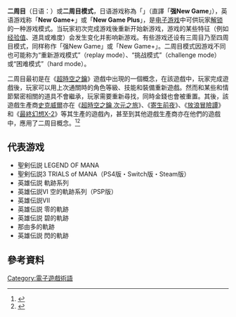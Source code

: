 {{NoteTA
| G1=Games
| G2=Square Enix
}}

'''二周目'''（日语：{{lang|ja|2周目}}）或'''二周目模式'''，日语游戏称為「{{lang|ja|強くてニューゲーム}}」（直譯「'''强New Game'''」），英语游戏称「'''New Game+'''」或「'''New Game Plus'''」，是[[电子游戏|电子游戏]]中可供玩家[[解锁|解锁]]的一种游戏模式。当玩家初次完成游戏後重新开始新游戏，游戏的某些特征（例如[[经验值|经验值]]、道具或难度）会发生变化并影响新游戏。有些游戏还设有三周目乃至四周目模式，同样称作「强New Game」或「New Game+」。二周目模式因游戏不同也可能称为“重新游戏模式”（replay mode）、“挑战模式”（challenge mode）或“困难模式”（hard mode）。

二周目最初是在《[[超時空之鑰|超時空之鑰]]》遊戲中出現的一個概念，在該遊戲中，玩家完成遊戲後，玩家可以用上次通關時的角色等級、技能和裝備重新遊戲。然而和某些和情節緊密相關的道具不會繼承，玩家需要重新尋找，同時金錢也會被重置。其後，該遊戲生產商[[史克威爾|史克威爾]]亦在《[[超時空之鑰_次元之旅|超時空之鑰 次元之旅]]》、《[[寄生前夜|寄生前夜]]》、《[[放浪冒險譚|放浪冒險譚]]》和《[[最終幻想X-2|最終幻想X-2]]》等其生產的遊戲內，甚至到其他遊戲生產商亦在他們的遊戲中，應用了二周目概念。<ref>{{Cite web |url=http://www.minecraft222.com/news/6882.html |title=存档副本 |access-date=2014-09-01 |archive-url=https://web.archive.org/web/20140904161546/http://www.minecraft222.com/news/6882.html |archive-date=2014-09-04 |dead-url=yes }}</ref><ref>{{Cite web |url=http://games.cntv.cn/2011/news_08_0907/47142.shtml |title=存档副本 |access-date=2014-09-01 |archive-url=https://web.archive.org/web/20140904181851/http://games.cntv.cn/2011/news_08_0907/47142.shtml |archive-date=2014-09-04 |dead-url=yes }}</ref>

==代表游戏 ==
*聖剣伝説 LEGEND OF MANA
*聖剣伝説3 TRIALS of MANA（PS4版・Switch版・Steam版）
*英雄伝説 軌跡系列
*英雄伝説VI 空的軌跡系列（PSP版）
*英雄伝説VII
*英雄伝説 零的軌跡
*英雄伝説 碧的軌跡
*那由多的軌跡
*英雄伝説 閃的軌跡

== 參考資料 ==

{{reflist}}

[[Category:電子遊戲術語|Category:電子遊戲術語]]

{{Videogame-gameplay-stub}}